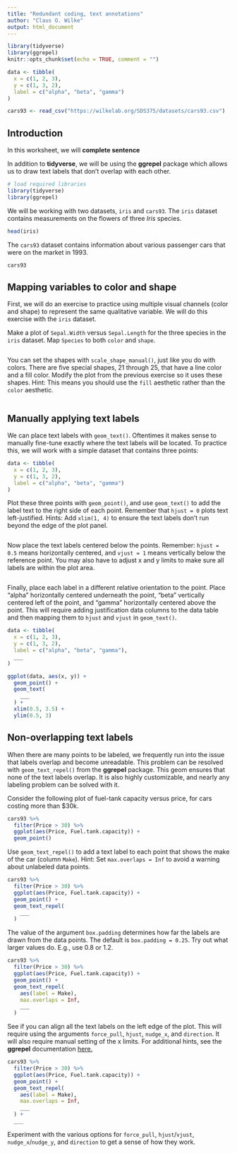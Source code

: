 ```yaml
---
title: "Redundant coding, text annotations"
author: "Claus O. Wilke"
output: html_document
---
```


```r
library(tidyverse)
library(ggrepel)
knitr::opts_chunk$set(echo = TRUE, comment = "")

data <- tibble(
  x = c(1, 2, 3),
  y = c(1, 3, 2),
  label = c("alpha", "beta", "gamma")
)

cars93 <- read_csv("https://wilkelab.org/SDS375/datasets/cars93.csv")
```

## Introduction

In this worksheet, we will **complete sentence**

In addition to **tidyverse**, we will be using the **ggrepel** package which allows us to draw text labels that don't overlap with each other.

```r
# load required libraries
library(tidyverse)
library(ggrepel)
```

We will be working with two datasets, `iris` and `cars93`. The `iris` dataset contains measurements on the flowers of three *Iris* species.

```r
head(iris)
```

The `cars93` dataset contains information about various passenger cars that were on the market in 1993.

```r
cars93
```

## Mapping variables to color and shape

First, we will do an exercise to practice using multiple visual channels (color and shape) to represent the same qualitative variable. We will do this exercise with the `iris` dataset.

Make a plot of `Sepal.Width` versus `Sepal.Length` for the three species in the `iris` dataset. Map `Species` to both `color` and `shape`.

```r

```

You can set the shapes with `scale_shape_manual()`, just like you do with colors. There are five special shapes, 21 through 25, that have a line color and a fill color. Modify the plot from the previous exercise so it uses these shapes. Hint: This means you should use the `fill` aesthetic rather than the `color` aesthetic.

```r

```

## Manually applying text labels

We can place text labels with `geom_text()`. Oftentimes it makes sense to manually fine-tune exactly where the text labels will be located. To practice this, we will work with a simple dataset that contains three points:

```r
data <- tibble(
  x = c(1, 2, 3),
  y = c(1, 3, 2),
  label = c("alpha", "beta", "gamma")
)
```


Plot these three points with `geom_point()`, and use `geom_text()` to add the label text to the right side of each point. Remember that `hjust = 0` plots text left-justified. Hints: Add `xlim(1, 4)` to ensure the text labels don't run beyond the edge of the plot panel.

```r

```

Now place the text labels centered below the points. Remember: `hjust = 0.5` means horizontally centered, and `vjust = 1` means vertically below the reference point. You may also have to adjust x and y limits to make sure all labels are within the plot area.

```r

```

Finally, place each label in a different relative orientation to the point. Place "alpha" horizontally centered underneath the point, "beta" vertically centered left of the point, and "gamma" horizontally centered above the point. This will require adding justification data columns to the data table and then mapping them to `hjust` and `vjust` in `geom_text()`.


```r
data <- tibble(
  x = c(1, 2, 3),
  y = c(1, 3, 2),
  label = c("alpha", "beta", "gamma"),
  ___
)

ggplot(data, aes(x, y)) +
  geom_point() +
  geom_text(
    ___
  ) +
  xlim(0.5, 3.5) +
  ylim(0.5, 3)
```

## Non-overlapping text labels

When there are many points to be labeled, we frequently run into the issue that labels overlap and become unreadable. This problem can be resolved with `geom_text_repel()` from the **ggrepel** package. This geom ensures that none of the text labels overlap. It is also highly customizable, and nearly any labeling problem can be solved with it.

Consider the following plot of fuel-tank capacity versus price, for cars costing more than $30k.

```r
cars93 %>%
  filter(Price > 30) %>%
  ggplot(aes(Price, Fuel.tank.capacity)) +
  geom_point()
```

Use `geom_text_repel()` to add a text label to each point that shows the make of the car (column `Make`). Hint: Set `max.overlaps = Inf` to avoid a warning about unlabeled data points.

```r
cars93 %>%
  filter(Price > 30) %>%
  ggplot(aes(Price, Fuel.tank.capacity)) +
  geom_point() +
  geom_text_repel(
    ___
  )
```

The value of the argument `box.padding` determines how far the labels are drawn from the data points. The default is `box.padding = 0.25`. Try out what larger values do. E.g., use 0.8 or 1.2.

```r
cars93 %>%
  filter(Price > 30) %>%
  ggplot(aes(Price, Fuel.tank.capacity)) +
  geom_point() +
  geom_text_repel(
    aes(label = Make),
    max.overlaps = Inf,
    ___
  )
```

See if you can align all the text labels on the left edge of the plot. This will require using the arguments `force_pull`, `hjust`, `nudge_x`, and `direction`. It will also require manual setting of the x limits. For additional hints, see the **ggrepel** documentation [here.](https://ggrepel.slowkow.com/articles/examples.html#align-labels-on-the-top-or-bottom-edge-1)

```r
cars93 %>%
  filter(Price > 30) %>%
  ggplot(aes(Price, Fuel.tank.capacity)) +
  geom_point() +
  geom_text_repel(
    aes(label = Make),
    max.overlaps = Inf,
    ___
  ) +
  ___
```

Experiment with the various options for `force_pull`, `hjust`/`vjust`, `nudge_x`/`nudge_y`, and `direction` to get a sense of how they work.
